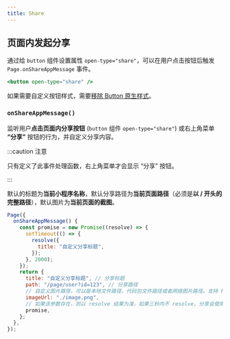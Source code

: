 ```yaml
---
title: Share
---
```



## 页面内发起分享

通过给 `button` 组件设置属性 `open-type="share"`，可以在用户点击按钮后触发 `Page.onShareAppMessage` 事件。

```jsx title="page.wxml"
<button open-type="share" />
```

如果需要自定义按钮样式，需要[移除 Button 原生样式](/docs/wechat-mini-program/solutions/remove-style-of-button)。

### `onShareAppMessage()`

监听用户**点击页面内分享按钮** (`button` 组件 `open-type="share"`) 或右上角菜单 **“分享”** 按钮的行为，并自定义分享内容。

:::caution 注意

只有定义了此事件处理函数，右上角菜单才会显示 “分享” 按钮。

:::

默认的标题为<TextHighlight>**当前小程序名称**</TextHighlight>，默认分享路径为<TextHighlight>**当前页面路径**</TextHighlight>（必须是<TextHighlight>**以 / 开头的完整路径**</TextHighlight>），默认图片为<TextHighlight>**当前页面的截图**</TextHighlight>。

```javascript {11-12,14,16} title="page.js" showLineNumbers
Page({
  onShareAppMessage() {
    const promise = new Promise((resolve) => {
      setTimeout(() => {
        resolve({
          title: "自定义分享标题",
        });
      }, 2000);
    });
    return {
      title: "自定义分享标题", // 分享标题
      path: "/page/user?id=123", // 分享路径
      // 自定义图片路径，可以是本地文件路径、代码包文件路径或者网络图片路径。支持 PNG 及 JPG。显示图片长宽比是 5:4。
      imageUrl: "./image.png",
      // 如果该参数存在，则以 resolve 结果为准，如果三秒内不 resolve，分享会使用上面传入的默认参数
      promise,
    };
  },
});
```
